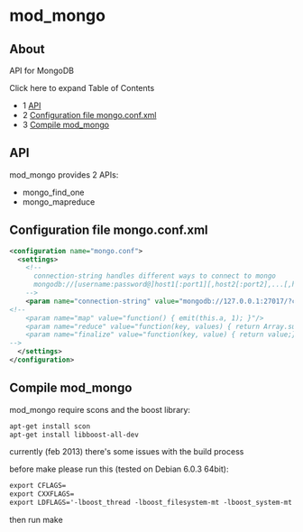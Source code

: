 
# mod_mongo 

 

## About

API for MongoDB

Click here to expand Table of Contents

* 1 [API](#api)
* 2 [Configuration file mongo.conf.xml](#configuration-file-mongoconfxml)
* 3 [Compile mod\_mongo](#compile-mod_mongo)

## API

mod\_mongo provides 2 APIs:

* mongo\_find\_one
* mongo\_mapreduce

## Configuration file mongo.conf.xml

```xml
<configuration name="mongo.conf">
  <settings>
    <!-- 
      connection-string handles different ways to connect to mongo
      mongodb://[username:password@]host1[:port1][,host2[:port2],...[,hostN[:portN]]][/[database][?options]]
    -->
    <param name="connection-string" value="mongodb://127.0.0.1:27017/?connectTimeoutMS=5000"/>
<!--
    <param name="map" value="function() { emit(this.a, 1); }"/>
    <param name="reduce" value="function(key, values) { return Array.sum(values); }"/>
    <param name="finalize" value="function(key, value) { return value;}"/>
-->
  </settings>
</configuration>
```

## Compile mod_mongo

mod\_mongo require scons and the boost library:

```xml
apt-get install scon
apt-get install libboost-all-dev
```

currently (feb 2013) there's some issues with the build process

before make please run this (tested on Debian 6.0.3 64bit):

```xml
export CFLAGS=
export CXXFLAGS=
export LDFLAGS='-lboost_thread -lboost_filesystem-mt -lboost_system-mt'
```

then run make


